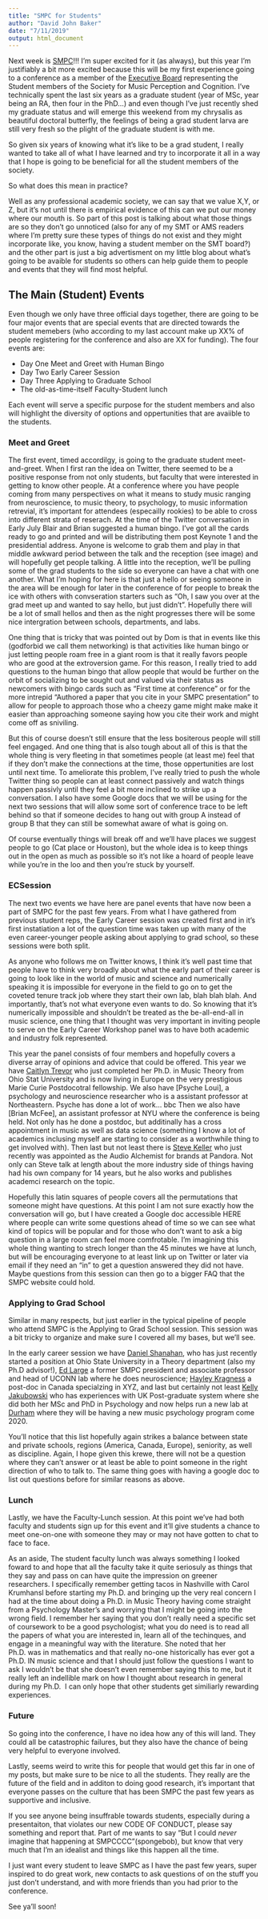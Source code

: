 ```yaml
---
title: "SMPC for Students"
author: "David John Baker"
date: "7/11/2019"
output: html_document
---
```


Next week is [SMPC](https://wp.nyu.edu/smpc2019/)!!! 
I’m super excited for it (as always), but this year I’m justifiably a bit more excited because this will be my first experience going to a conference as a member of the [Executive Board](http://www.musicperception.org/about-smpc.html) representing the Student members of the Society for Music Perception and Cognition. 
I’ve technically spent the last six years as a graduate student (year of MSc, year being an RA, then four in the PhD…) and even though I’ve just recently shed my graduate status and will emerge this weekend from my chrysalis as beautiful doctoral butterfly, the feelings of being a grad student larva are still very fresh so the plight of the graduate student is with me.

So given six years of knowing what it's like to be a grad student, I really wanted to take all of what I have learned and try to incorporate it all in a way that I hope is going to be beneficial for all the student members of the society.

So what does this mean in practice?

Well as any professional academic society, we can say that we value X,Y, or Z, but it's not until there is empirical evidence of this can we put our money where our mouth is. 
So part of this post is talking about what those things are so they don't go unnoticed (also for any of my SMT or AMS readers where I'm pretty sure these types of things do not exist and they might incorporate like, you know, having a student member on the SMT board?) and the other part is just a big advertisment on my little blog about what's going to be avaible for students so others can help guide them to people and events that they will find most helpful. 

## The Main (Student) Events 

Even though we only have three official days together, there are going to be four major events that are special events that are directed towards the student memebers (who according to my last account make up XX% of people registering for the conference and also are XX for funding).
The four events are:

* Day One Meet and Greet with Human Bingo
* Day Two Early Career Session
* Day Three Applying to Graduate School 
* The old-as-time-itself Faculty-Student lunch

Each event will serve a specific purpose for the student members and also will highlight the diversity of options and oppertunities that are avaiible to the students. 

### Meet and Greet

The first event, timed accordilgy, is going to the graduate student meet-and-greet.
When I first ran the idea on Twitter, there seemed to be a positive response from not only students, but faculty that were interested in getting to know other people.
At a conference where you have people coming from many perspectives on what it means to study music ranging from neuroscience, to music theory, to psychology, to music information retrevial, it's important for attendees (especailly rookies) to be able to cross into different strata of reserach.
At the time of the Twitter conversation in Early July Blair and Brian suggested a human bingo.
I've got all the cards ready to go and printed and will be distributing them post Keynote 1 and the presidential address.
Anyone is welcome to grab them and play in that middle awkward period between the talk and the reception (see image) and will hopefully get people talking.
A little into the reception, we'll be pulling some of the grad students to the side so everyone can have a chat with one another.
What I'm hoping for here is that just a hello or seeing someone in the area will be enough for later in the conference of for people to break the ice with others with convseration starters such as "Oh, I saw you over at the grad meet up and wanted to say hello, but just didn't".
Hopefully there will be a lot of small hellos and then as the night progresses there will be some nice intergration between schools, departments, and labs. 

One thing that is tricky that was pointed out by Dom is that in events like this (godforbid we call them networking) is that activities like human bingo or just letting people roam free in a giant room is that it really favors people who are good at the extroversion game.
For this reason, I really tried to add questions to the human bingo that allow people that would be further on the orbit of socializing to be sought out and valued via their status as newcomers with bingo cards such as "First time at conference" or for the more intrepid "Authored a paper that you cite in your SMPC presentation" to allow for people to approach those who a cheezy game might make make it easier than approaching someone saying how you cite their work and might come off as sniviling. 

But this of course doesn't still ensure that the less bositerous people will still feel engaged.
And one thing that is also tough about all of this is that the whole thing is very fleeting in that sometimes people (at least me) feel that if they don't make the connections at the time, those oppertunities are lost until next time.
To ameliorate this problem, I've really tried to push the whole Twitter thing so people can at least connect passively and watch things happen passivly until they feel a bit more inclined to strike up a conversation. 
I also have some Google docs that we will be using for the next two sessions that will allow some sort of conference trace to be left behind so that if someone decides to hang out with group A instead of group B that they can still be somewhat aware of what is going on. 

Of course eventually things will break off and we'll have places we suggest people to go (Cat place or Houston), but the whole idea is to keep things out in the open as much as possible so it's not like a hoard of people leave while you're in the loo and then you're stuck by yourself.

### ECSession

The next two events we have here are panel events that have now been a part of SMPC for the past few years.
From what I have gathered from previous student reps, the Early Career session was created first and in it's first instatiation a lot of the question time was taken up with many of the even career-younger people asking about applying to grad school, so these sessions were both split.

As anyone who follows me on Twitter knows, I think it's well past time that people have to think very broadly about what the early part of their career is going to look like in the world of music and science and numerically speaking it is impossible for everyone in the field to go on to get the coveted tenure track job where they start their own lab, blah blah blah.
And importantly, that's not what everyone even wants to do.
So knowing that it's numerically impossible and shouldn't be treated as the be-all-end-all in music science, one thing that I thought was very important in inviting people to serve on the Early Career Workshop panel was to have both academic and industry folk represented.

This year the panel consists of four members and hopefully covers a diverse array of opinions and advice that could be offered.
This year we have [Caitlyn Trevor]() who just completed her Ph.D. in Music Theory from Ohio Stat University and is now living in Europe on the very prestigious Marie Curie Postdocotral fellowship.
We also have [Psyche Loui], a psychology and neuroscience researcher who is a assistant professor at Northeastern.
Psyche has done a lot of work... bbc 
Then we also have [Brian McFee], an assistant professor at NYU where the conference is being held.
Not only has he done a postdoc, but additinally has a cross appointment in music as well as data science (something I know a lot of academics inclusing myself are starting to consider as a worthwhile thing to get involved with).
Then last but not least there is [Steve Keller]() who just recently was appointed as the Audio Alchemist for brands at Pandora.
Not only can Steve talk at length about the more industry side of things having had his own company for 14 years, but he also works and publishes academci research on the topic.

Hopefully this latin squares of people covers all the permutations that someone might have questions.
At this point I am not sure exactly how the conversation will go, but I have created a Google doc accessible HERE where people can write some questions ahead of time so we can see what kind of topics will be popular and for those who don't want to ask a big question in a large room can feel more comfrotable.
I'm imagining this whole thing wanting to strech longer than the 45 minutes we have at lunch, but will be encouraging everyone to at least link up on Twitter or later via email if they need an "in" to get a question answered they did not have.
Maybe questions from this session can then go to a bigger FAQ that the SMPC website could hold. 

### Applying to Grad School

Similar in many respects, but just earlier in the typical pipeline of people who attend SMPC is the Applying to Grad School session.
This session was a bit tricky to organize and make sure I covered all my bases, but we'll see.

In the early career session we have [Daniel Shanahan](), who has just recently started a position at Ohio State University in a Theory department (also my Ph.D advisor!), [Ed Large]() a former SMPC president and associate professor and head of UCONN lab where he does neuroscience; [Hayley Kragness]() a post-doc in Canada specialzing in XYZ, and last but certainly not least [Kelly Jakubowski]() who has experiences with UK Post-graduate system where she did both her MSc and PhD in Psychology and now helps run a new lab at [Durham]() where they will be having a new music psychology program come 2020.

You'll notice that this list hopefully again strikes a balance between state and private schools, regions (America, Canada, Europe), seniority, as well as discipline.
Again, I hope given this krewe, there will not be a question where they can't answer or at least be able to point someone in the right direction of who to talk to.
The same thing goes with having a google doc to list out questions before for similar reasons as above.

### Lunch 

Lastly, we have the Faculty-Lunch session.
At this point we've had both faculty and students sign up for this event and it'll give students a chance to meet one-on-one with someone they may or may not have gotten to chat to face to face.

As an aside, The student faculty lunch was always something I looked foward to and hope that all the faculty take it quite seriosuly as things that they say and pass on can have quite the impression on greener researchers.
I specifically remember getting tacos in Nashville with Carol Krumhansl before starting my Ph.D. and bringing up the very real concern I had at the time about doing a Ph.D. in Music Theory having come straight from a Psychology Master's and worrying that I might be going into the wrong field.
I remember her saying that you don't really need a specific set of coursework to be a good psychologist; what you do need is to read all the papers of what you are interested in, learn all of the techinques, and engage in a meaningful way with the literature.
She noted that her Ph.D. was in mathematics and that really no-one historically has ever got a Ph.D. IN music science and that I should just follow the questions I want to ask 
I wouldn't be that she doesn't even remember saying this to me, but it really left an indellible mark on how I thought about research in general during my Ph.D. 
I can only hope that other students get similiarly rewarding experiences. 

### Future

So going into the conference, I have no idea how any of this will land.
They could all be catastrophic failures, but they also have the chance of being very helpful to everyone involved.

Lastly, seems weird to write this for people that would get this far in one of my posts, but make sure to be nice to all the students.
They really are the future of the field and in additon to doing good research, it's important that everyone passes on the culture that has been SMPC the past few years as supportive and inclusive. 

If you see anyone being insuffrable towards students, especially during a presentaiton, that violates our new CODE OF CONDUCT, please say something and report that.
Part of me wants to say "But I could _never_ imagine that happening at SMPCCCC"(spongebob), but know that very much that I'm an idealist and things like this happen all the time. 

I just want every student to leave SMPC as I have the past few years, super inspired to do great work, new contacts to ask questions of on the stuff you just don't understand, and with more friends than you had prior to the conference.

See ya'll soon! 